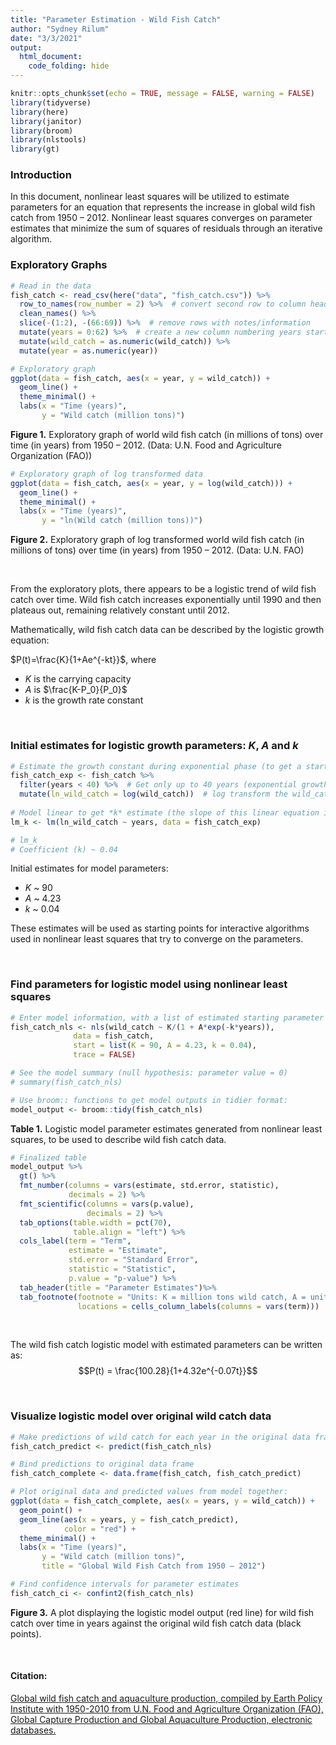 ```yaml
---
title: "Parameter Estimation - Wild Fish Catch"
author: "Sydney Rilum"
date: "3/3/2021"
output: 
  html_document:
    code_folding: hide
---
```


```r
knitr::opts_chunk$set(echo = TRUE, message = FALSE, warning = FALSE)
library(tidyverse)
library(here)
library(janitor)
library(broom)
library(nlstools)
library(gt)
```

### Introduction

In this document, nonlinear least squares will be utilized to estimate parameters for an equation that represents the increase in global wild fish catch from 1950 – 2012. Nonlinear least squares converges on parameter estimates that minimize the sum of squares of residuals through an iterative algorithm.

### Exploratory Graphs

```r
# Read in the data
fish_catch <- read_csv(here("data", "fish_catch.csv")) %>% 
  row_to_names(row_number = 2) %>%  # convert second row to column headers
  clean_names() %>% 
  slice(-(1:2), -(66:69)) %>%  # remove rows with notes/information
  mutate(years = 0:62) %>%  # create a new column numbering years starting at 0 (1950 = 0)
  mutate(wild_catch = as.numeric(wild_catch)) %>% 
  mutate(year = as.numeric(year))
```

```r
# Exploratory graph
ggplot(data = fish_catch, aes(x = year, y = wild_catch)) +
  geom_line() +
  theme_minimal() +
  labs(x = "Time (years)", 
       y = "Wild catch (million tons)")
```

**Figure 1.** Exploratory graph of world wild fish catch (in millions of tons) over time (in years) from 1950 – 2012. (Data: U.N. Food and Agriculture Organization (FAO))

```r
# Exploratory graph of log transformed data
ggplot(data = fish_catch, aes(x = year, y = log(wild_catch))) +
  geom_line() +
  theme_minimal() +
  labs(x = "Time (years)", 
       y = "ln(Wild catch (million tons))")
```

**Figure 2.** Exploratory graph of log transformed world wild fish catch (in millions of tons) over time (in years) from 1950 – 2012. (Data: U.N. FAO)

<br>

From the exploratory plots, there appears to be a logistic trend of wild fish catch over time. Wild fish catch increases exponentially until 1990 and then plateaus out, remaining relatively constant until 2012. 

Mathematically, wild fish catch data can be described by the logistic growth equation: 

$P(t)=\frac{K}{1+Ae^{-kt}}$, where

- $K$ is the carrying capacity
- $A$ is $\frac{K-P_0}{P_0}$
- $k$ is the growth rate constant

<br>

### Initial estimates for logistic growth parameters: *K*, *A* and *k*

```r
# Estimate the growth constant during exponential phase (to get a starting-point guess for *k*): 
fish_catch_exp <- fish_catch %>% 
  filter(years < 40) %>%  # Get only up to 40 years (exponential growth phase)
  mutate(ln_wild_catch = log(wild_catch))  # log transform the wild_catch data
  
# Model linear to get *k* estimate (the slope of this linear equation is an estimate of the growth rate constant):
lm_k <- lm(ln_wild_catch ~ years, data = fish_catch_exp)

# lm_k
# Coefficient (k) ~ 0.04
```

Initial estimates for model parameters:

- $K$ ~ 90
- $A$ ~ 4.23
- $k$ ~ 0.04

These estimates will be used as starting points for interactive algorithms used in nonlinear least squares that try to converge on the parameters.

<br>

### Find parameters for logistic model using nonlinear least squares

```r
# Enter model information, with a list of estimated starting parameter values:
fish_catch_nls <- nls(wild_catch ~ K/(1 + A*exp(-k*years)),
              data = fish_catch,
              start = list(K = 90, A = 4.23, k = 0.04),
              trace = FALSE)

# See the model summary (null hypothesis: parameter value = 0)
# summary(fish_catch_nls)

# Use broom:: functions to get model outputs in tidier format: 
model_output <- broom::tidy(fish_catch_nls)
```

**Table 1.** Logistic model parameter estimates generated from nonlinear least squares, to be used to describe wild fish catch data.

```r
# Finalized table
model_output %>% 
  gt() %>% 
  fmt_number(columns = vars(estimate, std.error, statistic),
             decimals = 2) %>% 
  fmt_scientific(columns = vars(p.value),
                 decimals = 2) %>% 
  tab_options(table.width = pct(70),
              table.align = "left") %>% 
  cols_label(term = "Term",
             estimate = "Estimate",
             std.error = "Standard Error",
             statistic = "Statistic",
             p.value = "p-value") %>%
  tab_header(title = "Parameter Estimates")%>% 
  tab_footnote(footnote = "Units: K = million tons wild catch, A = unitless, k = million tons wild catch/year",
               locations = cells_column_labels(columns = vars(term)))
```

<br>

The wild fish catch logistic model with estimated parameters can be written as:
$$P(t) = \frac{100.28}{1+4.32e^{-0.07t}}$$

<br>

### Visualize logistic model over original wild catch data

```r
# Make predictions of wild catch for each year in the original data frame
fish_catch_predict <- predict(fish_catch_nls)

# Bind predictions to original data frame
fish_catch_complete <- data.frame(fish_catch, fish_catch_predict)

# Plot original data and predicted values from model together:
ggplot(data = fish_catch_complete, aes(x = years, y = wild_catch)) +
  geom_point() +
  geom_line(aes(x = years, y = fish_catch_predict),
            color = "red") +
  theme_minimal() +
  labs(x = "Time (years)",
       y = "Wild catch (million tons)",
       title = "Global Wild Fish Catch from 1950 – 2012")

# Find confidence intervals for parameter estimates
fish_catch_ci <- confint2(fish_catch_nls)
```

**Figure 3.** A plot displaying the logistic model output (red line) for wild fish catch over time in years against the original wild fish catch data (black points). 

<br>

#### Citation:

[Global wild fish catch and aquaculture production, compiled by Earth Policy Institute with 1950-2010 from U.N. Food and Agriculture Organization (FAO), Global Capture Production and Global Aquaculture Production, electronic databases.](www.fao.org/fishery/topic/16140/en)

